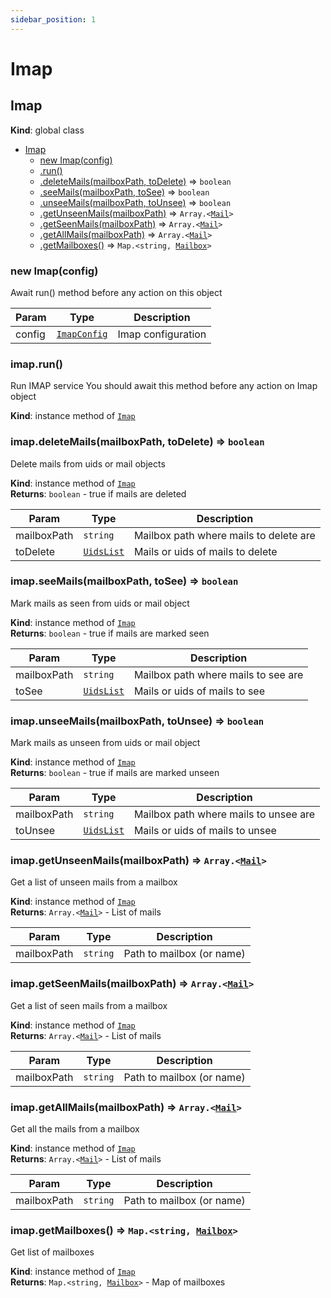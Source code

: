 ```yaml
---
sidebar_position: 1
---
```


# Imap

<a name="Imap"></a>

## Imap
**Kind**: global class  

* [Imap](#Imap)
    * [new Imap(config)](#new_Imap_new)
    * [.run()](#Imap+run)
    * [.deleteMails(mailboxPath, toDelete)](#Imap+deleteMails) ⇒ <code>boolean</code>
    * [.seeMails(mailboxPath, toSee)](#Imap+seeMails) ⇒ <code>boolean</code>
    * [.unseeMails(mailboxPath, toUnsee)](#Imap+unseeMails) ⇒ <code>boolean</code>
    * [.getUnseenMails(mailboxPath)](#Imap+getUnseenMails) ⇒ <code>Array.&lt;[Mail](/docs/documentation/mail)&gt;</code>
    * [.getSeenMails(mailboxPath)](#Imap+getSeenMails) ⇒ <code>Array.&lt;[Mail](/docs/documentation/mail)&gt;</code>
    * [.getAllMails(mailboxPath)](#Imap+getAllMails) ⇒ <code>Array.&lt;[Mail](/docs/documentation/mail)&gt;</code>
    * [.getMailboxes()](#Imap+getMailboxes) ⇒ <code>Map.&lt;string, [Mailbox](/docs/documentation/mailbox)&gt;</code>

<a name="new_Imap_new"></a>

### new Imap(config)
Await run() method before any action on this object


| Param | Type | Description |
| --- | --- | --- |
| config | <code>[ImapConfig](/docs/documentation/imap-config)</code> | Imap configuration |

<a name="Imap+run"></a>

### imap.run()
Run IMAP service
You should await this method before any action on Imap object

**Kind**: instance method of [<code>Imap</code>](#Imap)  
<a name="Imap+deleteMails"></a>

### imap.deleteMails(mailboxPath, toDelete) ⇒ <code>boolean</code>
Delete mails from uids or mail objects

**Kind**: instance method of [<code>Imap</code>](#Imap)  
**Returns**: <code>boolean</code> - true if mails are deleted  

| Param | Type | Description |
| --- | --- | --- |
| mailboxPath | <code>string</code> | Mailbox path where mails to delete are |
| toDelete | <code>[UidsList](/docs/documentation/uids-list)</code> | Mails or uids of mails to delete |

<a name="Imap+seeMails"></a>

### imap.seeMails(mailboxPath, toSee) ⇒ <code>boolean</code>
Mark mails as seen from uids or mail object

**Kind**: instance method of [<code>Imap</code>](#Imap)  
**Returns**: <code>boolean</code> - true if mails are marked seen  

| Param | Type | Description |
| --- | --- | --- |
| mailboxPath | <code>string</code> | Mailbox path where mails to see are |
| toSee | <code>[UidsList](/docs/documentation/uids-list)</code> | Mails or uids of mails to see |

<a name="Imap+unseeMails"></a>

### imap.unseeMails(mailboxPath, toUnsee) ⇒ <code>boolean</code>
Mark mails as unseen from uids or mail object

**Kind**: instance method of [<code>Imap</code>](#Imap)  
**Returns**: <code>boolean</code> - true if mails are marked unseen  

| Param | Type | Description |
| --- | --- | --- |
| mailboxPath | <code>string</code> | Mailbox path where mails to unsee are |
| toUnsee | <code>[UidsList](/docs/documentation/uids-list)</code> | Mails or uids of mails to unsee |

<a name="Imap+getUnseenMails"></a>

### imap.getUnseenMails(mailboxPath) ⇒ <code>Array.&lt;[Mail](/docs/documentation/mail)&gt;</code>
Get a list of unseen mails from a mailbox

**Kind**: instance method of [<code>Imap</code>](#Imap)  
**Returns**: <code>Array.&lt;[Mail](/docs/documentation/mail)&gt;</code> - List of mails  

| Param | Type | Description |
| --- | --- | --- |
| mailboxPath | <code>string</code> | Path to mailbox (or name) |

<a name="Imap+getSeenMails"></a>

### imap.getSeenMails(mailboxPath) ⇒ <code>Array.&lt;[Mail](/docs/documentation/mail)&gt;</code>
Get a list of seen mails from a mailbox

**Kind**: instance method of [<code>Imap</code>](#Imap)  
**Returns**: <code>Array.&lt;[Mail](/docs/documentation/mail)&gt;</code> - List of mails  

| Param | Type | Description |
| --- | --- | --- |
| mailboxPath | <code>string</code> | Path to mailbox (or name) |

<a name="Imap+getAllMails"></a>

### imap.getAllMails(mailboxPath) ⇒ <code>Array.&lt;[Mail](/docs/documentation/mail)&gt;</code>
Get all the mails from a mailbox

**Kind**: instance method of [<code>Imap</code>](#Imap)  
**Returns**: <code>Array.&lt;[Mail](/docs/documentation/mail)&gt;</code> - List of mails  

| Param | Type | Description |
| --- | --- | --- |
| mailboxPath | <code>string</code> | Path to mailbox (or name) |

<a name="Imap+getMailboxes"></a>

### imap.getMailboxes() ⇒ <code>Map.&lt;string, [Mailbox](/docs/documentation/mailbox)&gt;</code>
Get list of mailboxes

**Kind**: instance method of [<code>Imap</code>](#Imap)  
**Returns**: <code>Map.&lt;string, [Mailbox](/docs/documentation/mailbox)&gt;</code> - Map of mailboxes  
